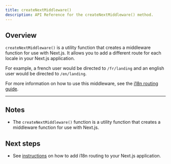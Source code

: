 ```yaml
---
title: createNextMiddleware()
description: API Reference for the createNextMiddleware() method.
---
```


## Overview
`createNextMiddleware()` is a utility function that creates a middleware function for use with Next.js.
It allows you to add a different route for each locale in your Next.js application.

For example, a french user would be directed to `/fr/landing` and an english user would be directed to `/en/landing`.

For more information on how to use this middleware, see the [i18n routing guide](/docs/next/guides/i18n-routing).

---

## Notes
 * The `createNextMiddleware()` function is a utility function that creates a middleware function for use with Next.js.

## Next steps
 * See [instructions](/docs/next/guides/i18n-routing) on how to add i18n routing to your Next.js application.